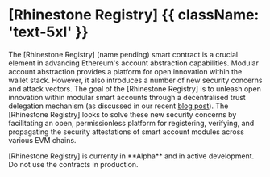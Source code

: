 # [Rhinestone Registry] {{ className: 'text-5xl' }}

The [Rhinestone Registry] (name pending) smart contract is a crucial element in advancing Ethereum's account abstraction capabilities. Modular account abstraction provides a platform for open innovation within the wallet stack. However, it also introduces a number of new security concerns and attack vectors. The goal of the [Rhinestone Registry] is to unleash open innovation within modular smart accounts through a decentralised trust delegation mechanism (as discussed in our recent [blog post](https://mirror.xyz/konradkopp.eth/7Q3TrMFgx2VbZRKa7UEaisIMjimpMABiqGYo00T9egA)). The [Rhinestone Registry] looks to solve these new security concerns by facilitating an open, permissionless platform for registering, verifying, and propagating the security attestations of smart account modules across various EVM chains.

<Note title="FYI">
	[Rhinestone Registry] is currenty in **Alpha** and in active development. Do not use the contracts in production.
</Note>
